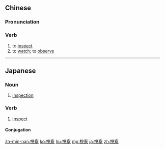 {{also|视察}}
==Chinese==
{{zh-forms|s=视察}}

===Pronunciation===
{{zh-pron
|m=shìchá
|c=si6 caat3
|mn=sī-chhat
|cat=v
}}

===Verb===
{{zh-verb}}

# to [[inspect]]
# to [[watch]]; to [[observe]]

{{zh-cat|Advanced}}

----

==Japanese==
{{ja-kanjitab|し|さつ|yomi=on}}

===Noun===
{{ja-noun|しさつ}}

# [[inspection]]

===Verb===
{{ja-verb-suru|しさつ}}

# [[inspect]]

====Conjugation====
{{ja-suru|しさつ}}

[[zh-min-nan:視察]]
[[ko:視察]]
[[hu:視察]]
[[mg:視察]]
[[ja:視察]]
[[zh:視察]]